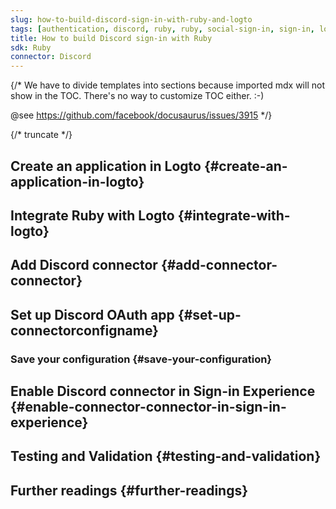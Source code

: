 ```yaml
---
slug: how-to-build-discord-sign-in-with-ruby-and-logto
tags: [authentication, discord, ruby, ruby, social-sign-in, sign-in, login]
title: How to build Discord sign-in with Ruby
sdk: Ruby
connector: Discord
---
```


{/*
  We have to divide templates into sections because imported mdx will not show in the TOC.
  There's no way to customize TOC either. :-)

  @see https://github.com/facebook/docusaurus/issues/3915
*/}




{/* truncate */}

<Intro connector={connector} sdk="Ruby" link="https://www.ruby-lang.org" />

## Create an application in Logto \{#create-an-application-in-logto}

<CreateApplication type="Traditional web" framework="Ruby" />

## Integrate Ruby with Logto \{#integrate-with-logto}

<FrameworkGuide />

## Add Discord connector \{#add-connector-connector}

<AddSocialConnector connector={connector} framework="Ruby" />

## Set up Discord OAuth app \{#set-up-connectorconfigname}

<ConnectorGuide />

### Save your configuration \{#save-your-configuration}

<SaveYourConfiguration connector={connector} />

## Enable Discord connector in Sign-in Experience \{#enable-connector-connector-in-sign-in-experience}

<EnableSocialConnector connector={connector} />

## Testing and Validation \{#testing-and-validation}

<TestingAndValidation connector={connector} sdk="Ruby" />

## Further readings \{#further-readings}

<FurtherReadings />
